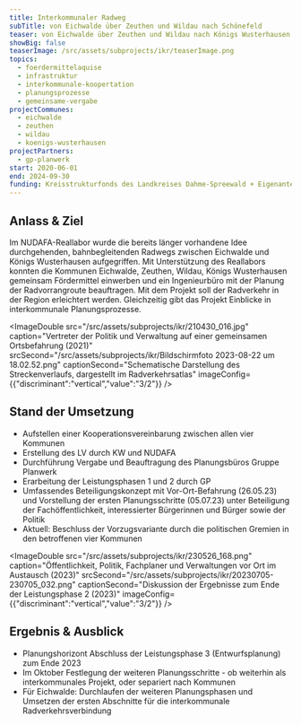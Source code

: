 ```yaml
---
title: Interkommunaler Radweg
subTitle: von Eichwalde über Zeuthen und Wildau nach Schönefeld
teaser: von Eichwalde über Zeuthen und Wildau nach Königs Wusterhausen
showBig: false
teaserImage: /src/assets/subprojects/ikr/teaserImage.png
topics:
  - foerdermittelaquise
  - infrastruktur
  - interkommunale-koopertation
  - planungsprozesse
  - gemeinsame-vergabe
projectCommunes:
  - eichwalde
  - zeuthen
  - wildau
  - koenigs-wusterhausen
projectPartners:
  - gp-planwerk
start: 2020-06-01
end: 2024-09-30
funding: Kreisstrukturfonds des Landkreises Dahme-Spreewald + Eigenanteile der Kommunen
---
```

## Anlass & Ziel

Im NUDAFA-Reallabor wurde die bereits länger vorhandene Idee durchgehenden, bahnbegleitenden Radwegs zwischen Eichwalde und Königs Wusterhausen aufgegriffen. Mit Unterstützung des Reallabors konnten die Kommunen Eichwalde, Zeuthen, Wildau, Königs Wusterhausen gemeinsam Fördermittel einwerben und ein Ingenieurbüro mit der Planung der Radvorrangroute beauftragen. Mit dem Projekt soll der Radverkehr in der Region erleichtert werden. Gleichzeitig gibt das Projekt Einblicke in interkommunale Planungsprozesse.

<ImageDouble src="/src/assets/subprojects/ikr/210430_016.jpg" caption="Vertreter der Politik und Verwaltung auf einer gemeinsamen Ortsbefahrung (2021)" srcSecond="/src/assets/subprojects/ikr/Bildschirmfoto 2023-08-22 um 18.02.52.png" captionSecond="Schematische Darstellung des Streckenverlaufs, dargestellt im Radverkehrsatlas" imageConfig={{"discriminant":"vertical","value":"3/2"}} />

## Stand der Umsetzung

* Aufstellen einer Kooperationsvereinbarung zwischen allen vier Kommunen
* Erstellung des LV durch KW und NUDAFA
* Durchführung Vergabe und Beauftragung des Planungsbüros Gruppe Planwerk
* Erarbeitung der Leistungsphasen 1 und 2 durch GP
* Umfassendes Beteiligungskonzept mit Vor-Ort-Befahrung (26.05.23) und Vorstellung der ersten Planungsschritte (05.07.23) unter Beteiligung der Fachöffentlichkeit, interessierter Bürgerinnen und Bürger sowie der Politik
* Aktuell: Beschluss der Vorzugsvariante durch die politischen Gremien in den betroffenen vier Kommunen

<ImageDouble src="/src/assets/subprojects/ikr/230526_168.png" caption="Öffentlichkeit, Politik, Fachplaner und Verwaltungen vor Ort im Austausch (2023)" srcSecond="/src/assets/subprojects/ikr/20230705-230705_032.png" captionSecond="Diskussion der Ergebnisse zum Ende der Leistungsphase 2 (2023)" imageConfig={{"discriminant":"vertical","value":"3/2"}} />

## Ergebnis & Ausblick

* Planungshorizont Abschluss der Leistungsphase 3 (Entwurfsplanung) zum Ende 2023
* Im Oktober Festlegung der weiteren Planungsschritte - ob weiterhin als interkommunales Projekt, oder separiert nach Kommunen
* Für Eichwalde: Durchlaufen der weiteren Planungsphasen und Umsetzen der ersten Abschnitte für die interkommunale Radverkehrsverbindung
